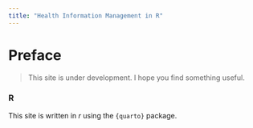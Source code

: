 ```yaml
---
title: "Health Information Management in R"
---
```


# Preface {.unnumbered}

> This site is under development. I hope you find something useful.

### R {-}

This site is written in $r$ using the `{quarto}` package.

